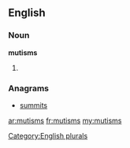 ==English==

===Noun===
'''mutisms'''

# {{plural of|[[mutism]]}}

===Anagrams===
* [[summits#English|summits]]

[[Category:English plurals]]

[[ar:mutisms]]
[[fr:mutisms]]
[[my:mutisms]]